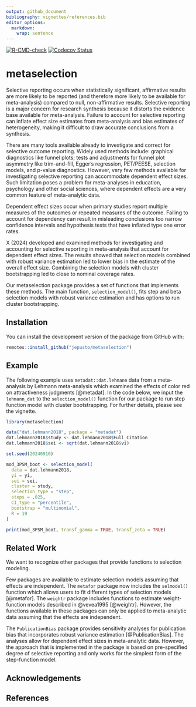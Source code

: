 ```yaml
---
output: github_document
bibliography: vignettes/references.bib
editor_options: 
  markdown: 
    wrap: sentence
---
```


<!-- badges: start -->
[![R-CMD-check](https://github.com/jepusto/metaselection/actions/workflows/R-CMD-check.yaml/badge.svg)](https://github.com/jepusto/metaselection/actions/workflows/R-CMD-check.yaml)
[![Codecov Status](https://codecov.io/gh/jepusto/metaselection/graph/badge.svg?token=8T7IUFT1QV)](https://codecov.io/gh/jepusto/metaselection)
<!-- [![CRAN Version](http://www.r-pkg.org/badges/version/metaselection)](https://CRAN.R-project.org/package=metaselection) -->
<!-- [![](http://cranlogs.r-pkg.org/badges/grand-total/metaselection)](https://CRAN.R-project.org/package=metaselection) -->
<!-- [![](http://cranlogs.r-pkg.org/badges/last-month/metaselection)](https://CRAN.R-project.org/package=metaselection) -->
<!-- badges: end -->

# metaselection

Selective reporting occurs when statistically significant, affirmative results are more likely to be reported (and therefore more likely to be available for meta-analysis) compared to null, non-affirmative results.
Selective reporting is a major concern for research synthesis because it distorts the evidence base available for meta-analysis.
Failure to account for selective reporting can inflate effect size estimates from meta-analysis and bias estimates of heterogeneity, making it difficult to draw accurate conclusions from a synthesis.

There are many tools available already to investigate and correct for selective outcome reporting.
Widely used methods include: graphical diagnostics like funnel plots; tests and adjustments for funnel plot asymmetry like trim-and-fill, Egger's regression, PET/PEESE, selection models, and p-value diagnostics.
However, very few methods available for investigating selective reporting can accommodate dependent effect sizes.
Such limitation poses a problem for meta-analyses in education, psychology and other social sciences, where dependent effects are a very common feature of meta-analytic data.

Dependent effect sizes occur when primary studies report multiple measures of the outcomes or repeated measures of the outcome.
Failing to account for dependency can result in misleading conclusions too narrow confidence intervals and hypothesis tests that have inflated type one error rates.

X (2024) developed and examined methods for investigating and accounting for selective reporting in meta-analysis that account for dependent effect sizes.
The results showed that selection models combined with robust variance estimation led to lower bias in the estimate of the overall effect size.
Combining the selection models with cluster bootstrapping led to close to nominal coverage rates.

Our metaselection package provides a set of functions that implements these methods.
The main function, `selection_model()`, fits step and beta selection models with robust variance estimation and has options to run cluster bootstrapping.

## Installation

You can install the development version of the package from GitHub with:

```r
remotes::install_github("jepusto/metaselection")
```

## Example

The following example uses `metadat::dat.lehmann` data from a meta-analysis by Lehmann meta-analysis which examined the effects of color red on attractiveness judgments [@metadat].
In the code below, we input the `lehmann_dat` to the `selection_model()` function for our package to run step function model with cluster bootstrapping.
For further details, please see the vignette.

```r
library(metaselection)

data("dat.lehmann2018", package = "metadat")
dat.lehmann2018$study <- dat.lehmann2018$Full_Citation
dat.lehmann2018$sei <- sqrt(dat.lehmann2018$vi)

set.seed(20240910)

mod_3PSM_boot <- selection_model(
  data = dat.lehmann2018, 
  yi = yi,
  sei = sei,
  cluster = study,
  selection_type = "step",
  steps = .025,
  CI_type = "percentile",
  bootstrap = "multinomial",
  R = 19
)

print(mod_3PSM_boot, transf_gamma = TRUE, transf_zeta = TRUE)
```

## Related Work

We want to recognize other packages that provide functions to selection modeling.

Few packages are available to estimate selection models assuming that effects are independent.
The `metafor` package now includes the `selmodel()` function which allows users to fit different types of selection models [@metafor].
The `weightr` package includes functions to estimate weight-function models described in @vevea1995 [@weightr].
However, the functions available in these packages can only be applied to meta-analytic data assuming that the effects are independent.

The `PublicationBias` package provides sensitivity analyses for publication bias that incorporates robust variance estimation [@PublicationBias].
The analyses allow for dependent effect sizes in meta-analytic data.
However, the approach that is implemented in the package is based on pre-specified degree of selective reporting and only works for the simplest form of the step-function model.

## Acknowledgements

## References
